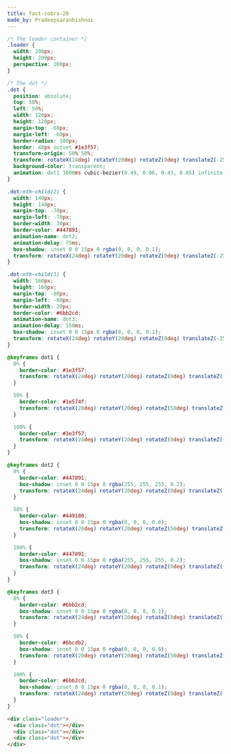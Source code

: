 ```yaml
---
title: fast-cobra-20
made_by: Pradeepsaranbishnoi
---
```


```css
/* The loader container */
.loader {
  width: 200px;
  height: 200px;
  perspective: 200px;
}

/* The dot */
.dot {
  position: absolute;
  top: 50%;
  left: 50%;
  width: 120px;
  height: 120px;
  margin-top: -60px;
  margin-left: -60px;
  border-radius: 100px;
  border: 40px outset #1e3f57;
  transform-origin: 50% 50%;
  transform: rotateX(24deg) rotateY(20deg) rotateZ(0deg) translateZ(-25px);
  background-color: transparent;
  animation: dot1 1000ms cubic-bezier(0.49, 0.06, 0.43, 0.85) infinite;
}

.dot:nth-child(2) {
  width: 140px;
  height: 140px;
  margin-top: -70px;
  margin-left: -70px;
  border-width: 30px;
  border-color: #447891;
  animation-name: dot2;
  animation-delay: 75ms;
  box-shadow: inset 0 0 15px 0 rgba(0, 0, 0, 0.1);
  transform: rotateX(24deg) rotateY(20deg) rotateZ(0deg) translateZ(-25px);
}

.dot:nth-child(3) {
  width: 160px;
  height: 160px;
  margin-top: -80px;
  margin-left: -80px;
  border-width: 20px;
  border-color: #6bb2cd;
  animation-name: dot3;
  animation-delay: 150ms;
  box-shadow: inset 0 0 15px 0 rgba(0, 0, 0, 0.1);
  transform: rotateX(24deg) rotateY(20deg) rotateZ(0deg) translateZ(-25px);
}

@keyframes dot1 {
  0% {
    border-color: #1e3f57;
    transform: rotateX(24deg) rotateY(20deg) rotateZ(0deg) translateZ(-25px);
  }

  50% {
    border-color: #1e574f;
    transform: rotateX(20deg) rotateY(20deg) rotateZ(50deg) translateZ(0px);
  }

  100% {
    border-color: #1e3f57;
    transform: rotateX(24deg) rotateY(20deg) rotateZ(0deg) translateZ(-25px);
  }
}

@keyframes dot2 {
  0% {
    border-color: #447891;
    box-shadow: inset 0 0 15px 0 rgba(255, 255, 255, 0.2);
    transform: rotateX(24deg) rotateY(20deg) rotateZ(0deg) translateZ(-25px);
  }

  50% {
    border-color: #449180;
    box-shadow: inset 0 0 15px 0 rgba(0, 0, 0, 0.8);
    transform: rotateX(20deg) rotateY(20deg) rotateZ(50deg) translateZ(0px);
  }

  100% {
    border-color: #447891;
    box-shadow: inset 0 0 15px 0 rgba(255, 255, 255, 0.2);
    transform: rotateX(24deg) rotateY(20deg) rotateZ(0deg) translateZ(-25px);
  }
}

@keyframes dot3 {
  0% {
    border-color: #6bb2cd;
    box-shadow: inset 0 0 15px 0 rgba(0, 0, 0, 0.1);
    transform: rotateX(24deg) rotateY(20deg) rotateZ(0deg) translateZ(-25px);
  }

  50% {
    border-color: #6bcdb2;
    box-shadow: inset 0 0 15px 0 rgba(0, 0, 0, 0.8);
    transform: rotateX(20deg) rotateY(20deg) rotateZ(50deg) translateZ(0px);
  }

  100% {
    border-color: #6bb2cd;
    box-shadow: inset 0 0 15px 0 rgba(0, 0, 0, 0.1);
    transform: rotateX(24deg) rotateY(20deg) rotateZ(0deg) translateZ(-25px);
  }
}
```

```html
<div class="loader">
  <div class="dot"></div>
  <div class="dot"></div>
  <div class="dot"></div>
</div>
```
